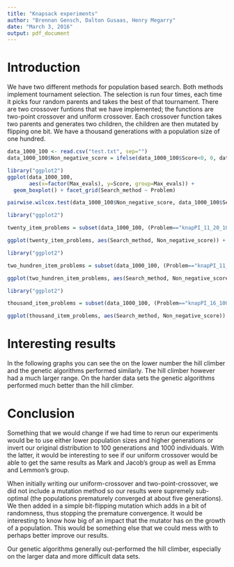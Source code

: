 ```yaml
---
title: "Knapsack experiments"
author: "Brennan Gensch, Dalton Gusaas, Henry Megarry"
date: "March 3, 2016"
output: pdf_document
---
```


# Introduction

We have two different methods for population based search. Both methods implement tournament selection. The selection is run four times, each time it picks four random parents and takes the best of that tournament. There are two crossover funtions that we have implemented; the functions are two-point crossover and uniform crossover. Each crossover function takes two parents and generates two children, the children are then mutated by flipping one bit. We have a thousand generations with a population size of one hundred. 

```r
data_1000_100 <- read.csv("test.txt", sep="")
data_1000_100$Non_negative_score = ifelse(data_1000_100$Score<0, 0, data_1000_100$Score)

```

```r
library("ggplot2")
ggplot(data_1000_100, 
       aes(x=factor(Max_evals), y=Score, group=Max_evals)) + 
  geom_boxplot() + facet_grid(Search_method ~ Problem)

pairwise.wilcox.test(data_1000_100$Non_negative_score, data_1000_100$Search_method)
```


```r
library("ggplot2")

twenty_item_problems = subset(data_1000_100, (Problem=="knapPI_11_20_1000_4")  | (Problem=="knapPI_13_20_1000_4") | (Problem=="knapPI_16_20_1000_4"))

ggplot(twenty_item_problems, aes(Search_method, Non_negative_score)) + geom_boxplot() + facet_grid(. ~ Problem)
```

```r
library("ggplot2")

two_hundren_item_problems = subset(data_1000_100, (Problem=="knapPI_11_200_1000_4")  | (Problem=="knapPI_13_200_1000_4") | (Problem=="knapPI_16_200_1000_4"))

ggplot(two_hundren_item_problems, aes(Search_method, Non_negative_score)) + geom_boxplot() + facet_grid(. ~ Problem)
```

```r
library("ggplot2")

thousand_item_problems = subset(data_1000_100, (Problem=="knapPI_16_1000_1000_3"))

ggplot(thousand_item_problems, aes(Search_method, Non_negative_score)) + geom_boxplot() + facet_grid(. ~ Problem)
```

# Interesting results

In the following graphs you can see the on the lower number the hill climber and the genetic algorithms performed similarly. The hill climber however had a much larger range. On the harder data sets the genetic algorithms performed much better than the hill climber.

# Conclusion
Something that we would change if we had time to rerun our experiments would be to use either lower population sizes and higher generations or invert our original distribution to 100 generations and 1000 individuals. With the latter, it would be interesting to see if our uniform crossover would be able to get the same results as Mark and Jacob's group as well as Emma and Lemmon's group. 

When initially writing our uniform-crossover and two-point-crossover, we did not include a mutation method so our results were supremely sub-optimal (the populations prematurely converged at about five generations). We then added in a simple bit-flipping mutation which adds in a bit of randomness, thus stopping the premature convergence. It would be interesting to know how big of an impact that the mutator has on the growth of a population. This would be something else that we could mess with to perhaps better improve our results.

Our genetic algorithms generally out-performed the hill climber, especially on the larger data and more difficult data sets.